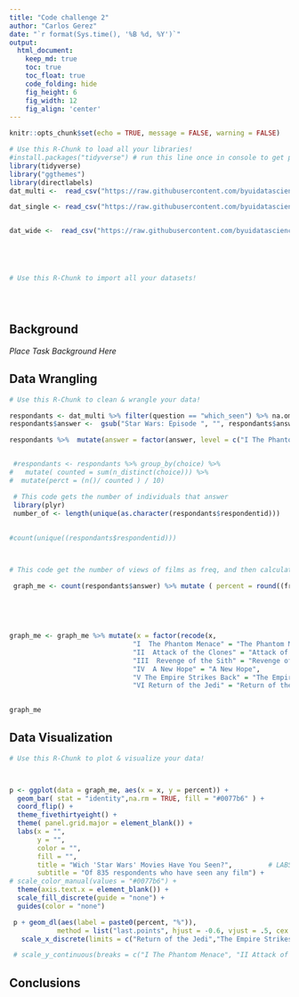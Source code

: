 ```yaml
---
title: "Code challenge 2"
author: "Carlos Gerez"
date: "`r format(Sys.time(), '%B %d, %Y')`"
output:
  html_document:  
    keep_md: true
    toc: true
    toc_float: true
    code_folding: hide
    fig_height: 6
    fig_width: 12
    fig_align: 'center'
---
```


```r
knitr::opts_chunk$set(echo = TRUE, message = FALSE, warning = FALSE)
```

```r
# Use this R-Chunk to load all your libraries!
#install.packages("tidyverse") # run this line once in console to get package
library(tidyverse)
library("ggthemes")
library(directlabels)
dat_multi <-  read_csv("https://raw.githubusercontent.com/byuidatascience/data_fivethirtyeight_starwars/master/survey_multiresponse_questions.csv")

dat_single <- read_csv("https://raw.githubusercontent.com/byuidatascience/data_fivethirtyeight_starwars/master/survey_oneresponse_questions.csv")


dat_wide <-  read_csv("https://raw.githubusercontent.com/byuidatascience/data_fivethirtyeight_starwars/master/survey_wide_all.csv")






```

```r
# Use this R-Chunk to import all your datasets!





```

## Background

_Place Task Background Here_

## Data Wrangling

```r
# Use this R-Chunk to clean & wrangle your data!

respondants <- dat_multi %>% filter(question == "which_seen") %>% na.omit  
respondants$answer <-  gsub("Star Wars: Episode ", "", respondants$answer) 

respondants %>%  mutate(answer = factor(answer, level = c("I The Phantom Menace", "II Attack of the Clones","III Revenge of the Sith", "IV A New Hope", "V The Empire Strikes Back","VI Return of the Jedi")))


 #respondants <- respondants %>% group_by(choice) %>%
#   mutate( counted = sum(n_distinct(choice))) %>%    
#  mutate(perct = (n()/ counted ) / 10)

 # This code gets the number of individuals that answer
 library(plyr)
 number_of <- length(unique(as.character(respondants$respondentid)))
 
 
#count(unique((respondants$respondentid)))



# This code get the number of views of films as freq, and then calculate the percent dividing frequency by the number of individuals

 graph_me <- count(respondants$answer) %>% mutate ( percent = round((freq/number_of)* 100))
 
 
 
 
 
graph_me <- graph_me %>% mutate(x = factor(recode(x,
                               "I  The Phantom Menace" = "The Phantom Menace",
                               "II  Attack of the Clones" = "Attack of the Clones",
                               "III  Revenge of the Sith" = "Revenge of the Sith",
                               "IV  A New Hope" = "A New Hope",
                               "V The Empire Strikes Back" = "The Empire Strikes Back",
                               "VI Return of the Jedi" = "Return of the Jedi" ))) 
  

graph_me
```

## Data Visualization

```r
# Use this R-Chunk to plot & visualize your data!



p <- ggplot(data = graph_me, aes(x = x, y = percent)) +
  geom_bar( stat = "identity",na.rm = TRUE, fill = "#0077b6" ) +
  coord_flip() +
  theme_fivethirtyeight() + 
  theme( panel.grid.major = element_blank()) +
  labs(x = "",
       y = "",
       color = "",
       fill = "",
       title = "Wich 'Star Wars' Movies Have You Seen?",         # LABS TITLES; AND LEGENDS TITLES #008fd5 color = "#0077b6", fill = "#0077b6"
       subtitle = "Of 835 respondents who have seen any film") +
# scale_color_manual(values = "#0077b6") +
  theme(axis.text.x = element_blank()) +
  scale_fill_discrete(guide = "none") +
  guides(color = "none")  

 p + geom_dl(aes(label = paste0(percent, "%")), 
            method = list("last.points", hjust = -0.6, vjust = .5, cex = 1)) +  expand_limits(y = c(0,94)) +
   scale_x_discrete(limits = c("Return of the Jedi","The Empire Strikes Back","A New Hope","Revenge of the Sith","Attack of the Clones","The Phantom Menace"))

 # scale_y_continuous(breaks = c("I The Phantom Menace", "II Attack of the Clones","III Revenge of the Sith", "IV A New Hope", "V The Empire Strikes Back","VI Return of the Jedi"))

```

## Conclusions
